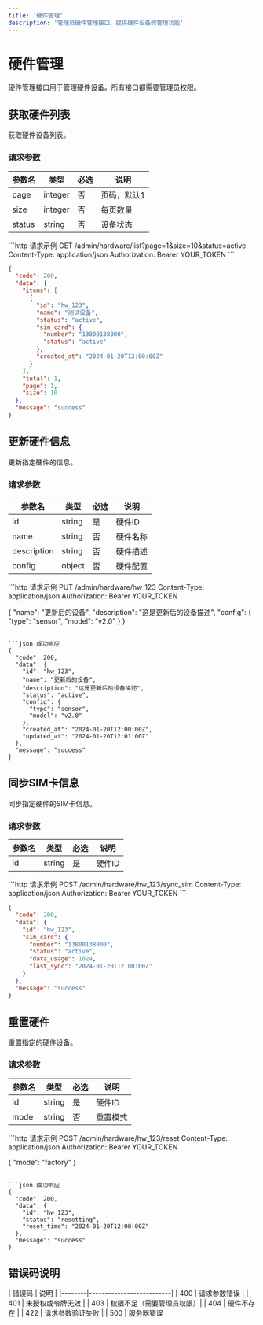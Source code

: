 ```yaml
---
title: '硬件管理'
description: '管理员硬件管理接口，提供硬件设备的管理功能'
---
```


# 硬件管理

<Note>
  硬件管理接口用于管理硬件设备。所有接口都需要管理员权限。
</Note>

## 获取硬件列表

<ParamField path="/admin/hardware/list" method="GET">
获取硬件设备列表。

### 请求参数

| 参数名   | 类型    | 必选 | 说明         |
|----------|---------|------|--------------|
| page     | integer | 否   | 页码，默认1  |
| size     | integer | 否   | 每页数量     |
| status   | string  | 否   | 设备状态     |

<CodeGroup>
```http 请求示例
GET /admin/hardware/list?page=1&size=10&status=active
Content-Type: application/json
Authorization: Bearer YOUR_TOKEN
```

```json 成功响应
{
  "code": 200,
  "data": {
    "items": [
      {
        "id": "hw_123",
        "name": "测试设备",
        "status": "active",
        "sim_card": {
          "number": "13800138000",
          "status": "active"
        },
        "created_at": "2024-01-20T12:00:00Z"
      }
    ],
    "total": 1,
    "page": 1,
    "size": 10
  },
  "message": "success"
}
```
</CodeGroup>
</ParamField>

## 更新硬件信息

<ParamField path="/admin/hardware/:id" method="PUT">
更新指定硬件的信息。

### 请求参数

| 参数名      | 类型   | 必选 | 说明         |
|-------------|--------|------|--------------|
| id          | string | 是   | 硬件ID       |
| name        | string | 否   | 硬件名称     |
| description | string | 否   | 硬件描述     |
| config      | object | 否   | 硬件配置     |

<CodeGroup>
```http 请求示例
PUT /admin/hardware/hw_123
Content-Type: application/json
Authorization: Bearer YOUR_TOKEN

{
  "name": "更新后的设备",
  "description": "这是更新后的设备描述",
  "config": {
    "type": "sensor",
    "model": "v2.0"
  }
}
```

```json 成功响应
{
  "code": 200,
  "data": {
    "id": "hw_123",
    "name": "更新后的设备",
    "description": "这是更新后的设备描述",
    "status": "active",
    "config": {
      "type": "sensor",
      "model": "v2.0"
    },
    "created_at": "2024-01-20T12:00:00Z",
    "updated_at": "2024-01-20T12:01:00Z"
  },
  "message": "success"
}
```
</CodeGroup>
</ParamField>

## 同步SIM卡信息

<ParamField path="/admin/hardware/:id/sync_sim" method="POST">
同步指定硬件的SIM卡信息。

### 请求参数

| 参数名 | 类型   | 必选 | 说明     |
|--------|--------|------|----------|
| id     | string | 是   | 硬件ID   |

<CodeGroup>
```http 请求示例
POST /admin/hardware/hw_123/sync_sim
Content-Type: application/json
Authorization: Bearer YOUR_TOKEN
```

```json 成功响应
{
  "code": 200,
  "data": {
    "id": "hw_123",
    "sim_card": {
      "number": "13800138000",
      "status": "active",
      "data_usage": 1024,
      "last_sync": "2024-01-20T12:00:00Z"
    }
  },
  "message": "success"
}
```
</CodeGroup>
</ParamField>

## 重置硬件

<ParamField path="/admin/hardware/:id/reset" method="POST">
重置指定的硬件设备。

### 请求参数

| 参数名 | 类型   | 必选 | 说明     |
|--------|--------|------|----------|
| id     | string | 是   | 硬件ID   |
| mode   | string | 否   | 重置模式 |

<CodeGroup>
```http 请求示例
POST /admin/hardware/hw_123/reset
Content-Type: application/json
Authorization: Bearer YOUR_TOKEN

{
  "mode": "factory"
}
```

```json 成功响应
{
  "code": 200,
  "data": {
    "id": "hw_123",
    "status": "resetting",
    "reset_time": "2024-01-20T12:00:00Z"
  },
  "message": "success"
}
```
</CodeGroup>
</ParamField>

## 错误码说明

<Card title="错误码说明" icon="triangle-exclamation">
| 错误码 | 说明                     |
|--------|--------------------------|
| 400    | 请求参数错误             |
| 401    | 未授权或令牌无效         |
| 403    | 权限不足（需要管理员权限）|
| 404    | 硬件不存在               |
| 422    | 请求参数验证失败         |
| 500    | 服务器错误               |
</Card>
